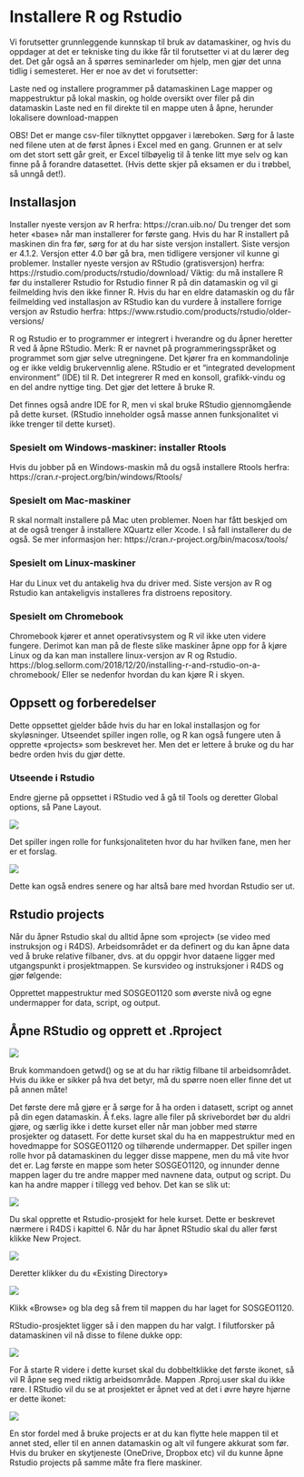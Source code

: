 # Installere R og Rstudio 

Vi forutsetter grunnleggende kunnskap til bruk av datamaskiner, og hvis du oppdager at det er tekniske ting du ikke får til forutsetter vi at du lærer deg det. Det går også an å spørres seminarleder om hjelp, men gjør det unna tidlig i semesteret. Her er noe av det vi forutsetter: 

Laste ned og installere programmer på datamaskinen
Lage mapper og mappestruktur på lokal maskin, og holde oversikt over filer på din datamaskin 
Laste ned en fil direkte til en mappe uten å åpne, herunder lokalisere download-mappen 


OBS! Det er mange csv-filer tilknyttet oppgaver i læreboken. Sørg for å laste ned filene uten at de først åpnes i Excel med en gang. Grunnen er at selv om det stort sett går greit, er Excel tilbøyelig til å tenke litt mye selv og kan finne på å forandre datasettet. (Hvis dette skjer på eksamen er du i trøbbel, så unngå det!). 




## Installasjon 
Installer nyeste versjon av R herfra: https://cran.uib.no/ Du trenger det som heter «base» når man installerer for første gang. Hvis du har R installert på maskinen din fra før, sørg for at du har siste versjon installert. Siste versjon er 4.1.2. Versjon etter 4.0 bør gå bra, men tidligere versjoner vil kunne gi problemer. 
Installer nyeste versjon av RStudio (gratisversjon) herfra: https://rstudio.com/products/rstudio/download/ 
Viktig: du må installere R før du installerer Rstudio for Rstudio finner R på din datamaskin og vil gi feilmelding hvis den ikke finner R. 
Hvis du har en eldre datamaskin og du får feilmelding ved installasjon av RStudio kan du vurdere å installere forrige versjon av Rstudio herfra: https://www.rstudio.com/products/rstudio/older-versions/ 

R og Rstudio er to programmer er integrert i hverandre og du åpner heretter R ved å åpne RStudio. Merk: 
R er navnet på programmeringsspråket og programmet som gjør selve utregningene. Det kjører fra en kommandolinje og er ikke veldig brukervennlig alene. 
RStudio er et "integrated development environment" (IDE) til R. Det integrerer R med en konsoll, grafikk-vindu og en del andre nyttige ting. Det gjør det lettere å bruke R.

Det finnes også andre IDE for R, men vi skal bruke RStudio gjennomgående på dette kurset. (RStudio inneholder også masse annen funksjonalitet vi ikke trenger til dette kurset). 

### Spesielt om Windows-maskiner: installer Rtools
Hvis du jobber på en Windows-maskin må du også installere Rtools herfra: https://cran.r-project.org/bin/windows/Rtools/ 

### Spesielt om Mac-maskiner
R skal normalt installere på Mac uten problemer. 
Noen har fått beskjed om at de også trenger å installere XQuartz eller Xcode. I så fall installerer du de også. Se mer informasjon her: https://cran.r-project.org/bin/macosx/tools/ 

### Spesielt om Linux-maskiner
Har du Linux vet du antakelig hva du driver med. Siste versjon av R og Rstudio kan antakeligvis installeres fra distroens repository. 

###	Spesielt om Chromebook 
Chromebook kjører et annet operativsystem og R vil ikke uten videre fungere. Derimot kan man på de fleste slike maskiner åpne opp for å kjøre Linux og da kan man installere linux-versjon av R og Rstudio. 
https://blog.sellorm.com/2018/12/20/installing-r-and-rstudio-on-a-chromebook/ 
Eller se nedenfor hvordan du kan kjøre R i skyen. 





## Oppsett og forberedelser 
Dette oppsettet gjelder både hvis du har en lokal installasjon og for skyløsninger. Utseendet spiller ingen rolle, og R kan også fungere uten å opprette «projects» som beskrevet her. Men det er lettere å bruke og du har bedre orden hvis du gjør dette. 

###	Utseende i Rstudio
Endre gjerne på oppsettet i RStudio ved å gå til Tools og deretter Global options, så Pane Layout. 

![](images/oppsett1.png)  



Det spiller ingen rolle for funksjonaliteten hvor du har hvilken fane, men her er et forslag. 

![](images/oppsett2.png) 

Dette kan også endres senere og har altså bare med hvordan Rstudio ser ut. 

##	Rstudio projects 
Når du åpner Rstudio skal du alltid åpne som «project» (se video med instruksjon og i R4DS). Arbeidsområdet er da definert og du kan åpne data ved å bruke relative filbaner, dvs. at du oppgir hvor dataene ligger med utgangspunkt i prosjektmappen.
Se kursvideo og instruksjoner i R4DS og gjør følgende: 



Opprettet mappestruktur med SOSGEO1120 som øverste nivå og egne undermapper for data, script, og output. 





## Åpne RStudio og opprett et .Rproject 

![](images/proj2.png)  

Bruk kommandoen getwd() og se at du har riktig filbane til arbeidsområdet. Hvis du ikke er sikker på hva det betyr, må du spørre noen eller finne det ut på annen måte! 

Det første dere må gjøre er å sørge for å ha orden i datasett, script og annet på din egen datamaskin. Å f.eks. lagre alle filer på skrivebordet bør du aldri gjøre, og særlig ikke i dette kurset eller når man jobber med større prosjekter og datasett. 
For dette kurset skal du ha en mappestruktur med en hovedmappe for SOSGEO1120 og tilhørende undermapper. Det spiller ingen rolle hvor på datamaskinen du legger disse mappene, men du må vite hvor det er. Lag første en mappe som heter SOSGEO1120, og innunder denne mappen lager du tre andre mapper med navnene data, output og script. Du kan ha andre mapper i tillegg ved behov. Det kan se slik ut: 

![](images/proj1.png) 


Du skal opprette et Rstudio-prosjekt for hele kurset. Dette er beskrevet nærmere i R4DS i kapittel 6. Når du har åpnet RStudio skal du aller først klikke New Project.

![](images/proj2.png)

Deretter klikker du du «Existing Directory»

![](images/proj3.png) 

Klikk «Browse» og bla deg så frem til mappen du har laget for SOSGEO1120. 


RStudio-prosjektet ligger så i den mappen du har valgt. I filutforsker på datamaskinen vil nå disse to filene dukke opp: 


![](images/proj4.png)


For å starte R videre i dette kurset skal du dobbeltklikke det første ikonet, så vil R åpne seg med riktig arbeidsområde. Mappen .Rproj.user skal du ikke røre. 
I RStudio vil du se at prosjektet er åpnet ved at det i øvre høyre hjørne er dette ikonet: 

![](images/proj5.png)

En stor fordel med å bruke projects er at du kan flytte hele mappen til et annet sted, eller til en annen datamaskin og alt vil fungere akkurat som før. Hvis du bruker en skytjeneste (OneDrive, Dropbox etc) vil du kunne åpne Rstudio projects på samme måte fra flere maskiner. 